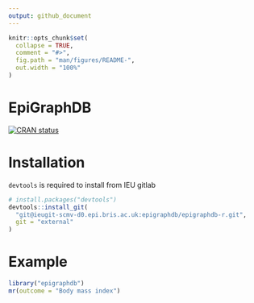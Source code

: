 ```yaml
---
output: github_document
---
```


```r
knitr::opts_chunk$set(
  collapse = TRUE,
  comment = "#>",
  fig.path = "man/figures/README-",
  out.width = "100%"
)
```
# EpiGraphDB

<!-- badges: start -->
[![CRAN status](https://www.r-pkg.org/badges/version/epigraphdb)](https://cran.r-project.org/package=epigraphdb)
<!-- badges: end -->

# Installation

`devtools` is required to install from IEU gitlab

```r
# install.packages("devtools")
devtools::install_git(
  "git@ieugit-scmv-d0.epi.bris.ac.uk:epigraphdb/epigraphdb-r.git",
  git = "external"
)
```

# Example

```r
library("epigraphdb")
mr(outcome = "Body mass index")
```
